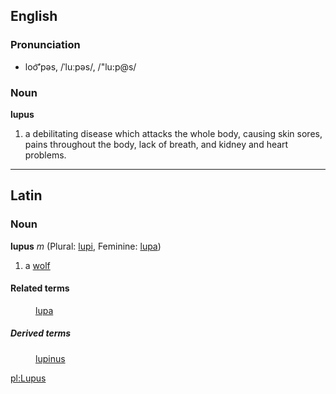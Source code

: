 == English ==
=== Pronunciation ===
*loo͝'pəs, /ˈluːpəs/, /"lu:p@s/

=== Noun ===
'''lupus'''

#a debilitating disease which attacks the whole body, causing skin sores, pains throughout the body, lack of breath, and kidney and heart problems.

----

==Latin==
===Noun===
'''lupus''' ''m'' (Plural: [[lupi]], Feminine: [[lupa]])

#a [[wolf]]
====Related terms====
: [[lupa]]
=====Derived terms=====
: [[lupinus]]

[[pl:Lupus]]